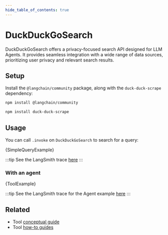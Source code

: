 ```yaml
---
hide_table_of_contents: true
---
```



# DuckDuckGoSearch

DuckDuckGoSearch offers a privacy-focused search API designed for LLM Agents. It provides seamless integration with a wide range of data sources, prioritizing user privacy and relevant search results.

## Setup

Install the `@langchain/community` package, along with the `duck-duck-scrape` dependency:


<IntegrationInstallTooltip></IntegrationInstallTooltip>

```bash npm2yarn
npm install @langchain/community
```

```bash npm2yarn
npm install duck-duck-scrape
```

## Usage

You can call `.invoke` on `DuckDuckGoSearch` to search for a query:


<CodeBlock language="typescript">{SimpleQueryExample}</CodeBlock>

:::tip
See the LangSmith trace [here](https://smith.langchain.com/public/c352faaf-e617-4779-a943-96f963dc19a5/r)
:::

### With an agent


<CodeBlock language="typescript">{ToolExample}</CodeBlock>

:::tip
See the LangSmith trace for the Agent example [here](https://smith.langchain.com/public/48f84a32-4fb5-4863-a8cd-324abebfce91/r)
:::


## Related

- Tool [conceptual guide](/docs/concepts/#tools)
- Tool [how-to guides](/docs/how_to/#tools)
